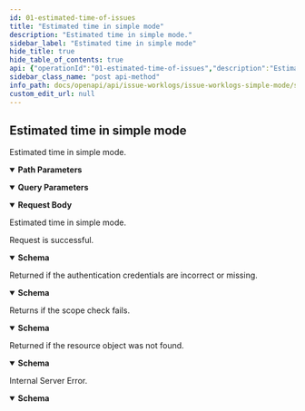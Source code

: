 ```yaml
---
id: 01-estimated-time-of-issues
title: "Estimated time in simple mode"
description: "Estimated time in simple mode."
sidebar_label: "Estimated time in simple mode"
hide_title: true
hide_table_of_contents: true
api: {"operationId":"01-estimated-time-of-issues","description":"Estimated time in simple mode.","security":[{"oauth2":["write:project:issue-timeEstimated"]}],"parameters":[{"name":"teamID","in":"query","description":"The team ID","required":true,"schema":{"type":"string"}},{"name":"issueID","in":"path","description":"The issue ID.","required":true,"schema":{"type":"string"}}],"requestBody":{"description":"Estimated time in simple mode.","content":{"application/json":{"schema":{"description":"The request of estimated time","type":"object","properties":{"hours":{"type":"number","format":"float","pattern":"^\\d+(\\.\\d{1,5})?$","description":"Estimated time,unit is hour."}},"required":["hours"],"example":{"hours":1},"title":"TimesEstimatedRequest"}}}},"responses":{"200":{"description":"Request is successful.","content":{"application/json":{"schema":{"description":"The result of estimated time","type":"object","properties":{"result":{"type":"string","description":"The result of this request."},"errorCode":{"type":"string","description":"The error code of this request."},"errorMsg":{"type":"string","description":"Error message for this request."}},"example":[{"result":"SUCCESS"},{"result":"FAIL","errorCode":"Forbidden","errorMsg":"Unable to times estimated in summary mode"},{"result":"FAIL","errorCode":"MissingParameter","errorMsg":"MissingParameter teamID"},{"result":"FAIL","errorCode":"InvalidParameter","errorMsg":"InvalidParameter IssueWorkLog Hours Empty"},{"result":"FAIL","errorCode":"InvalidParameter","errorMsg":"InvalidParameter IssueWorkLog Hours TooLong"},{"result":"FAIL","errorCode":"NotFound","errorMsg":"NotFound Issue"},{"result":"FAIL","errorCode":"NotFound","errorMsg":"NotFound Container"},{"result":"FAIL","errorCode":"AccessDenied","errorMsg":"AccessDenied Issue"},{"result":"FAIL","errorCode":"Internal Server Error","errorMsg":"Internal Server Error"},{"result":"FAIL","errorCode":"PermissionDenied","errorMsg":"PermissionDenied super_administrator"}],"title":"TimesEstimatedResponse"}}}},"401":{"description":"Returned if the authentication credentials are incorrect or missing.","content":{"application/json":{"schema":{"description":"Access token is invalid","type":"object","properties":{"result":{"type":"string","description":"The result of this request."},"errorCode":{"type":"string","description":"The error code of this request."},"errorMsg":{"type":"string","description":"Error message for this request."}},"example":{"result":"FAIL","errorCode":"Unauthorized","errorMsg":"Access token is invalid"},"title":"BadResponse401"}}}},"403":{"description":"Returns if the scope check fails.","content":{"application/json":{"schema":{"description":"Scope is invalid","type":"object","properties":{"result":{"type":"string","description":"The result of this request."},"errorCode":{"type":"string","description":"The error code of this request."},"errorMsg":{"type":"string","description":"Error message for this request."}},"example":{"result":"FAIL","errorCode":"Forbidden","errorMsg":"Scope is invalid"},"title":"BadResponse403"}}}},"404":{"description":"Returned if the resource object was not found.","content":{"application/json":{"schema":{"description":"Not Found","type":"object","properties":{"result":{"type":"string","description":"The result of this request."},"errorCode":{"type":"string","description":"The error code of this request."},"errorMsg":{"type":"string","description":"Error message for this request."}},"example":{"result":"FAIL","errorCode":"NotFound","errorMsg":"Not Found"},"title":"BadResponse404"}}}},"500":{"description":"Internal Server Error.","content":{"application/json":{"schema":{"description":"Internal Server Error","type":"object","properties":{"result":{"type":"string","description":"The result of this request."},"errorCode":{"type":"string","description":"The error code of this request."},"errorMsg":{"type":"string","description":"Error message for this request."}},"example":{"result":"FAIL","errorCode":"Internal Server Error","errorMsg":"Internal Server Error"},"title":"BadResponse500"}}}}},"method":"post","path":"/project/issues/{issueID}/workLog/simple/timesEstimated","servers":[{"url":"https://your-domain/openapi/v2"},{"url":"http://your-domain/openapi/v2"}],"securitySchemes":{"oauth2":{"type":"oauth2","flows":{"authorizationCode":{"authorizationUrl":"https://your-domain/oauth2/authorize","tokenUrl":"https://your-domain/oauth2/token","scopes":{"write:project:issue-timeEstimated":"Add, edit, delete time estimated for an issue","write:project:issue-timeRemaining":"Add, edit, delete time remaining for an issue","write:project:issue-timeSpent":"Add, edit, delete time spent for an issue","read:project:issue-timeSpent":"Obtain the worklog information for an issue"}}}}},"jsonRequestBodyExample":{"hours":1},"info":{"title":"Simple mode issue worklog","version":"1.0","description":"This resource represents issue worklog in simple mode. Use it to get, create, update, and delete issue worklog.\n"},"postman":{"name":"Estimated time in simple mode","description":{"content":"Estimated time in simple mode.","type":"text/plain"},"url":{"path":["project","issues",":issueID","workLog","simple","timesEstimated"],"host":["{{baseUrl}}"],"query":[{"disabled":false,"description":{"content":"(Required) The team ID","type":"text/plain"},"key":"teamID","value":""}],"variable":[{"disabled":false,"description":{"content":"(Required) The issue ID.","type":"text/plain"},"type":"any","value":"","key":"issueID"}]},"header":[{"key":"Content-Type","value":"application/json"},{"key":"Accept","value":"application/json"}],"method":"POST","body":{"mode":"raw","raw":"\"\"","options":{"raw":{"language":"json"}}},"auth":{"type":"oauth2","oauth2":[]}}}
sidebar_class_name: "post api-method"
info_path: docs/openapi/api/issue-worklogs/issue-worklogs-simple-mode/simple-mode-issue-worklog
custom_edit_url: null
---
```



## Estimated time in simple mode



Estimated time in simple mode.

<details style={{"marginBottom":"1rem"}} data-collapsed={false} open={true}><summary style={{}}><strong>Path Parameters</strong></summary><div><ul><ParamsItem className={"paramsItem"} param={{"name":"issueID","in":"path","description":"The issue ID.","required":true,"schema":{"type":"string"}}}></ParamsItem></ul></div></details><details style={{"marginBottom":"1rem"}} data-collapsed={false} open={true}><summary style={{}}><strong>Query Parameters</strong></summary><div><ul><ParamsItem className={"paramsItem"} param={{"name":"teamID","in":"query","description":"The team ID","required":true,"schema":{"type":"string"}}}></ParamsItem></ul></div></details><MimeTabs><TabItem label={"application/json"} value={"application/json-schema"}><details style={{}} data-collapsed={false} open={true}><summary style={{"textAlign":"left"}}><strong>Request Body</strong></summary><div style={{"textAlign":"left","marginLeft":"1rem"}}><div style={{"marginTop":"1rem","marginBottom":"1rem"}}>

Estimated time in simple mode.

</div></div><ul style={{"marginLeft":"1rem"}}><SchemaItem collapsible={false} name={"hours"} required={true} schemaName={"float"} qualifierMessage={"**Possible values:** Value must match regular expression `^\\d+(\\.\\d{1,5})?$`"} schema={{"type":"number","format":"float","pattern":"^\\d+(\\.\\d{1,5})?$","description":"Estimated time,unit is hour."}}></SchemaItem></ul></details></TabItem></MimeTabs><div><ApiTabs><TabItem label={"200"} value={"200"}><div>

Request is successful.

</div><div><MimeTabs schemaType={"response"}><TabItem label={"application/json"} value={"application/json"}><SchemaTabs><TabItem label={"Schema"} value={"Schema"}><details style={{}} data-collapsed={false} open={true}><summary style={{"textAlign":"left"}}><strong>Schema</strong></summary><div style={{"textAlign":"left","marginLeft":"1rem"}}></div><ul style={{"marginLeft":"1rem"}}><SchemaItem collapsible={false} name={"result"} required={false} schemaName={"string"} qualifierMessage={undefined} schema={{"type":"string","description":"The result of this request."}}></SchemaItem><SchemaItem collapsible={false} name={"errorCode"} required={false} schemaName={"string"} qualifierMessage={undefined} schema={{"type":"string","description":"The error code of this request."}}></SchemaItem><SchemaItem collapsible={false} name={"errorMsg"} required={false} schemaName={"string"} qualifierMessage={undefined} schema={{"type":"string","description":"Error message for this request."}}></SchemaItem></ul></details></TabItem><TabItem label={"Example (from schema)"} value={"Example (from schema)"}><ResponseSamples responseExample={"[\n  {\n    \"result\": \"SUCCESS\"\n  },\n  {\n    \"result\": \"FAIL\",\n    \"errorCode\": \"Forbidden\",\n    \"errorMsg\": \"Unable to times estimated in summary mode\"\n  },\n  {\n    \"result\": \"FAIL\",\n    \"errorCode\": \"MissingParameter\",\n    \"errorMsg\": \"MissingParameter teamID\"\n  },\n  {\n    \"result\": \"FAIL\",\n    \"errorCode\": \"InvalidParameter\",\n    \"errorMsg\": \"InvalidParameter IssueWorkLog Hours Empty\"\n  },\n  {\n    \"result\": \"FAIL\",\n    \"errorCode\": \"InvalidParameter\",\n    \"errorMsg\": \"InvalidParameter IssueWorkLog Hours TooLong\"\n  },\n  {\n    \"result\": \"FAIL\",\n    \"errorCode\": \"NotFound\",\n    \"errorMsg\": \"NotFound Issue\"\n  },\n  {\n    \"result\": \"FAIL\",\n    \"errorCode\": \"NotFound\",\n    \"errorMsg\": \"NotFound Container\"\n  },\n  {\n    \"result\": \"FAIL\",\n    \"errorCode\": \"AccessDenied\",\n    \"errorMsg\": \"AccessDenied Issue\"\n  },\n  {\n    \"result\": \"FAIL\",\n    \"errorCode\": \"Internal Server Error\",\n    \"errorMsg\": \"Internal Server Error\"\n  },\n  {\n    \"result\": \"FAIL\",\n    \"errorCode\": \"PermissionDenied\",\n    \"errorMsg\": \"PermissionDenied super_administrator\"\n  }\n]"} language={"json"}></ResponseSamples></TabItem></SchemaTabs></TabItem></MimeTabs></div></TabItem><TabItem label={"401"} value={"401"}><div>

Returned if the authentication credentials are incorrect or missing.

</div><div><MimeTabs schemaType={"response"}><TabItem label={"application/json"} value={"application/json"}><SchemaTabs><TabItem label={"Schema"} value={"Schema"}><details style={{}} data-collapsed={false} open={true}><summary style={{"textAlign":"left"}}><strong>Schema</strong></summary><div style={{"textAlign":"left","marginLeft":"1rem"}}></div><ul style={{"marginLeft":"1rem"}}><SchemaItem collapsible={false} name={"result"} required={false} schemaName={"string"} qualifierMessage={undefined} schema={{"type":"string","description":"The result of this request."}}></SchemaItem><SchemaItem collapsible={false} name={"errorCode"} required={false} schemaName={"string"} qualifierMessage={undefined} schema={{"type":"string","description":"The error code of this request."}}></SchemaItem><SchemaItem collapsible={false} name={"errorMsg"} required={false} schemaName={"string"} qualifierMessage={undefined} schema={{"type":"string","description":"Error message for this request."}}></SchemaItem></ul></details></TabItem><TabItem label={"Example (from schema)"} value={"Example (from schema)"}><ResponseSamples responseExample={"{\n  \"result\": \"FAIL\",\n  \"errorCode\": \"Unauthorized\",\n  \"errorMsg\": \"Access token is invalid\"\n}"} language={"json"}></ResponseSamples></TabItem></SchemaTabs></TabItem></MimeTabs></div></TabItem><TabItem label={"403"} value={"403"}><div>

Returns if the scope check fails.

</div><div><MimeTabs schemaType={"response"}><TabItem label={"application/json"} value={"application/json"}><SchemaTabs><TabItem label={"Schema"} value={"Schema"}><details style={{}} data-collapsed={false} open={true}><summary style={{"textAlign":"left"}}><strong>Schema</strong></summary><div style={{"textAlign":"left","marginLeft":"1rem"}}></div><ul style={{"marginLeft":"1rem"}}><SchemaItem collapsible={false} name={"result"} required={false} schemaName={"string"} qualifierMessage={undefined} schema={{"type":"string","description":"The result of this request."}}></SchemaItem><SchemaItem collapsible={false} name={"errorCode"} required={false} schemaName={"string"} qualifierMessage={undefined} schema={{"type":"string","description":"The error code of this request."}}></SchemaItem><SchemaItem collapsible={false} name={"errorMsg"} required={false} schemaName={"string"} qualifierMessage={undefined} schema={{"type":"string","description":"Error message for this request."}}></SchemaItem></ul></details></TabItem><TabItem label={"Example (from schema)"} value={"Example (from schema)"}><ResponseSamples responseExample={"{\n  \"result\": \"FAIL\",\n  \"errorCode\": \"Forbidden\",\n  \"errorMsg\": \"Scope is invalid\"\n}"} language={"json"}></ResponseSamples></TabItem></SchemaTabs></TabItem></MimeTabs></div></TabItem><TabItem label={"404"} value={"404"}><div>

Returned if the resource object was not found.

</div><div><MimeTabs schemaType={"response"}><TabItem label={"application/json"} value={"application/json"}><SchemaTabs><TabItem label={"Schema"} value={"Schema"}><details style={{}} data-collapsed={false} open={true}><summary style={{"textAlign":"left"}}><strong>Schema</strong></summary><div style={{"textAlign":"left","marginLeft":"1rem"}}></div><ul style={{"marginLeft":"1rem"}}><SchemaItem collapsible={false} name={"result"} required={false} schemaName={"string"} qualifierMessage={undefined} schema={{"type":"string","description":"The result of this request."}}></SchemaItem><SchemaItem collapsible={false} name={"errorCode"} required={false} schemaName={"string"} qualifierMessage={undefined} schema={{"type":"string","description":"The error code of this request."}}></SchemaItem><SchemaItem collapsible={false} name={"errorMsg"} required={false} schemaName={"string"} qualifierMessage={undefined} schema={{"type":"string","description":"Error message for this request."}}></SchemaItem></ul></details></TabItem><TabItem label={"Example (from schema)"} value={"Example (from schema)"}><ResponseSamples responseExample={"{\n  \"result\": \"FAIL\",\n  \"errorCode\": \"NotFound\",\n  \"errorMsg\": \"Not Found\"\n}"} language={"json"}></ResponseSamples></TabItem></SchemaTabs></TabItem></MimeTabs></div></TabItem><TabItem label={"500"} value={"500"}><div>

Internal Server Error.

</div><div><MimeTabs schemaType={"response"}><TabItem label={"application/json"} value={"application/json"}><SchemaTabs><TabItem label={"Schema"} value={"Schema"}><details style={{}} data-collapsed={false} open={true}><summary style={{"textAlign":"left"}}><strong>Schema</strong></summary><div style={{"textAlign":"left","marginLeft":"1rem"}}></div><ul style={{"marginLeft":"1rem"}}><SchemaItem collapsible={false} name={"result"} required={false} schemaName={"string"} qualifierMessage={undefined} schema={{"type":"string","description":"The result of this request."}}></SchemaItem><SchemaItem collapsible={false} name={"errorCode"} required={false} schemaName={"string"} qualifierMessage={undefined} schema={{"type":"string","description":"The error code of this request."}}></SchemaItem><SchemaItem collapsible={false} name={"errorMsg"} required={false} schemaName={"string"} qualifierMessage={undefined} schema={{"type":"string","description":"Error message for this request."}}></SchemaItem></ul></details></TabItem><TabItem label={"Example (from schema)"} value={"Example (from schema)"}><ResponseSamples responseExample={"{\n  \"result\": \"FAIL\",\n  \"errorCode\": \"Internal Server Error\",\n  \"errorMsg\": \"Internal Server Error\"\n}"} language={"json"}></ResponseSamples></TabItem></SchemaTabs></TabItem></MimeTabs></div></TabItem></ApiTabs></div>